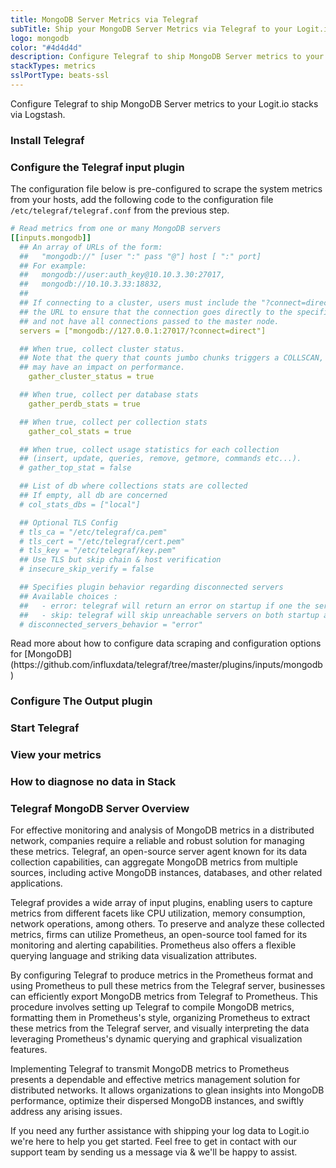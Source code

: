 ```yaml
---
title: MongoDB Server Metrics via Telegraf
subTitle: Ship your MongoDB Server Metrics via Telegraf to your Logit.io Stack
logo: mongodb
color: "#4d4d4d"
description: Configure Telegraf to ship MongoDB Server metrics to your Logit.io stacks. Configure Telegraf to send MongoDB Server metrics to Logstash or Elastic. Get started using our Telegraf MongoDB Server metrics example configuration.
stackTypes: metrics
sslPortType: beats-ssl
---
```


Configure Telegraf to ship MongoDB Server metrics to your Logit.io stacks via Logstash.

<Steps>

  ### Install Telegraf

  <InstallTelegraf />

  ### Configure the Telegraf input plugin

  The configuration file below is pre-configured to scrape the system metrics from your hosts, add the following code to the configuration file `/etc/telegraf/telegraf.conf` from the previous step.

  ```yaml copy
  # Read metrics from one or many MongoDB servers
  [[inputs.mongodb]]
    ## An array of URLs of the form:
    ##   "mongodb://" [user ":" pass "@"] host [ ":" port]
    ## For example:
    ##   mongodb://user:auth_key@10.10.3.30:27017,
    ##   mongodb://10.10.3.33:18832,
    ##
    ## If connecting to a cluster, users must include the "?connect=direct" in
    ## the URL to ensure that the connection goes directly to the specified node
    ## and not have all connections passed to the master node.
    servers = ["mongodb://127.0.0.1:27017/?connect=direct"]

    ## When true, collect cluster status.
    ## Note that the query that counts jumbo chunks triggers a COLLSCAN, which
    ## may have an impact on performance.
      gather_cluster_status = true

    ## When true, collect per database stats
      gather_perdb_stats = true

    ## When true, collect per collection stats
      gather_col_stats = true

    ## When true, collect usage statistics for each collection
    ## (insert, update, queries, remove, getmore, commands etc...).
    # gather_top_stat = false

    ## List of db where collections stats are collected
    ## If empty, all db are concerned
    # col_stats_dbs = ["local"]

    ## Optional TLS Config
    # tls_ca = "/etc/telegraf/ca.pem"
    # tls_cert = "/etc/telegraf/cert.pem"
    # tls_key = "/etc/telegraf/key.pem"
    ## Use TLS but skip chain & host verification
    # insecure_skip_verify = false

    ## Specifies plugin behavior regarding disconnected servers
    ## Available choices :
    ##   - error: telegraf will return an error on startup if one the servers is unreachable
    ##   - skip: telegraf will skip unreachable servers on both startup and gather
    # disconnected_servers_behavior = "error"
  ```

  <Callout type="info">
    Read more about how to configure data scraping and configuration options for [MongoDB](https://github.com/influxdata/telegraf/tree/master/plugins/inputs/mongodb)
  </Callout>

  ### Configure The Output plugin

  <TelegrafOutputPlugin />

  ### Start Telegraf

  <StartTelegraf />

  ### View your metrics
  <LaunchStack source="MongoDB_Server_Metrics_via_Telegraf" utmMedium="metrics" utmCampaign="telegraf-MongoDB-metrics" />

  ### How to diagnose no data in Stack

  <DiagnoseNoData />

</Steps>

### Telegraf MongoDB Server Overview

For effective monitoring and analysis of MongoDB metrics in a distributed network, companies require a reliable and robust solution for 
managing these metrics. Telegraf, an open-source server agent known for its data collection capabilities, can aggregate MongoDB metrics from 
multiple sources, including active MongoDB instances, databases, and other related applications.

Telegraf provides a wide array of input plugins, enabling users to capture metrics from different facets like CPU utilization, memory 
consumption, network operations, among others. To preserve and analyze these collected metrics, firms can utilize Prometheus, an open-source 
tool famed for its monitoring and alerting capabilities. Prometheus also offers a flexible querying language and striking data visualization 
attributes.

By configuring Telegraf to produce metrics in the Prometheus format and using Prometheus to pull these metrics from the Telegraf server, 
businesses can efficiently export MongoDB metrics from Telegraf to Prometheus. This procedure involves setting up Telegraf to compile MongoDB 
metrics, formatting them in Prometheus's style, organizing Prometheus to extract these metrics from the Telegraf server, and visually 
interpreting the data leveraging Prometheus's dynamic querying and graphical visualization features.

Implementing Telegraf to transmit MongoDB metrics to Prometheus presents a dependable and effective metrics management solution for distributed 
networks. It allows organizations to glean insights into MongoDB performance, optimize their dispersed MongoDB instances, and swiftly address 
any arising issues.

If you need any further assistance with shipping your log data to Logit.io we're here to help you get started. Feel free to get in contact with 
our support team by sending us a message via <IntercomButton text="live chat" /> & we'll be happy to assist.